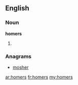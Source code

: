 ==English==

===Noun===
'''homers'''
# {{plural of|[[homer]]}}

===Anagrams===
* [[mosher#English|mosher]]

[[ar:homers]]
[[fr:homers]]
[[my:homers]]